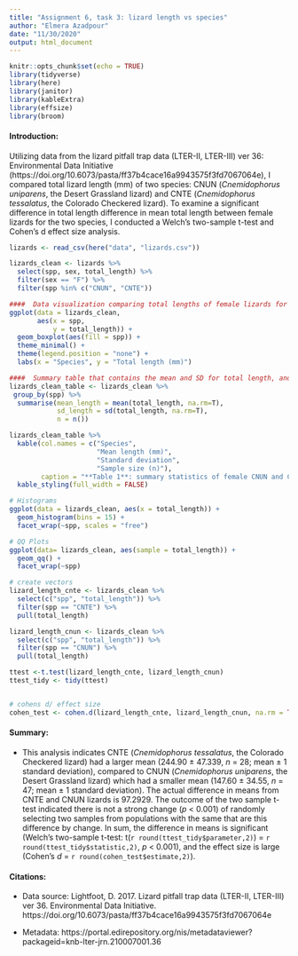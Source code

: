 ```yaml
---
title: "Assignment 6, task 3: lizard length vs species"
author: "Elmera Azadpour"
date: "11/30/2020"
output: html_document
---
```


```r
knitr::opts_chunk$set(echo = TRUE)
library(tidyverse)
library(here)
library(janitor)
library(kableExtra)
library(effsize)
library(broom)
```
#### Introduction:
Utilizing data from the lizard pitfall trap data (LTER-II, LTER-III) ver 36: Environmental Data Initiative (https://doi.org/10.6073/pasta/ff37b4cace16a9943575f3fd7067064e), I compared total lizard length (mm) of two species: CNUN (*Cnemidophorus uniparens*, the Desert Grassland lizard) and CNTE (*Cnemidophorus tessalatus*, the Colorado Checkered lizard). To examine a significant difference in total length difference in mean total length between female lizards for the two species, I conducted a Welch’s two-sample t-test and Cohen's d effect size analysis. 


```r
lizards <- read_csv(here("data", "lizards.csv"))
```


```r
lizards_clean <- lizards %>%
  select(spp, sex, total_length) %>% 
  filter(sex == "F") %>% 
  filter(spp %in% c("CNUN", "CNTE"))
```


```r
####  Data visualization comparing total lengths of female lizards for the two species: CNUN and CNTE
ggplot(data = lizards_clean,
       aes(x = spp, 
           y = total_length)) + 
  geom_boxplot(aes(fill = spp)) +
  theme_minimal() +
  theme(legend.position = "none") + 
  labs(x = "Species", y = "Total length (mm)")
```


```r
####  Summary table that contains the mean and SD for total length, and sample size, for each group (female CNUN and CNTE lizards)
lizards_clean_table <- lizards_clean %>% 
 group_by(spp) %>% 
  summarise(mean_length = mean(total_length, na.rm=T),
            sd_length = sd(total_length, na.rm=T),
            n = n())

lizards_clean_table %>%  
  kable(col.names = c("Species",
                      "Mean length (mm)",
                      "Standard deviation",
                      "Sample size (n)"), 
        caption = "**Table 1**: summary statistics of female CNUN and CNTE lizards") %>% 
  kable_styling(full_width = FALSE) 
```


```r
# Histograms
ggplot(data = lizards_clean, aes(x = total_length)) +
  geom_histogram(bins = 15) +
  facet_wrap(~spp, scales = "free")

# QQ Plots
ggplot(data= lizards_clean, aes(sample = total_length)) +
  geom_qq() +
  facet_wrap(~spp)
```


```r
# create vectors 
lizard_length_cnte <- lizards_clean %>% 
  select(c("spp", "total_length")) %>% 
  filter(spp == "CNTE") %>% 
  pull(total_length)

lizard_length_cnun <- lizards_clean %>% 
  select(c("spp", "total_length")) %>% 
  filter(spp == "CNUN") %>% 
  pull(total_length)

ttest <-t.test(lizard_length_cnte, lizard_length_cnun)
ttest_tidy <- tidy(ttest)


# cohens d/ effect size
cohen_test <- cohen.d(lizard_length_cnte, lizard_length_cnun, na.rm = TRUE)
```

#### Summary:
+ This analysis indicates CNTE (*Cnemidophorus tessalatus*, the Colorado Checkered lizard) had a larger mean (244.90 ± 47.339, *n* = 28; mean ± 1 standard deviation), compared to CNUN (*Cnemidophorus uniparens*, the Desert Grassland lizard) which had a smaller mean (147.60 ± 34.55, *n* = 47; mean ± 1 standard deviation). The actual difference in means from CNTE and CNUN lizards is 97.2929. The outcome of the two sample t-test indicated there is not a strong change (*p* < 0.001) of randomly selecting two samples from populations with the same that are this difference by change. In sum, the difference in means is significant (Welch’s two-sample t-test: t(`r round(ttest_tidy$parameter,2)`) = `r round(ttest_tidy$statistic,2)`, *p* < 0.001), and the effect size is large (Cohen's *d* = `r round(cohen_test$estimate,2)`).


#### Citations:
+ Data source: Lightfoot, D. 2017. Lizard pitfall trap data (LTER-II, LTER-III) ver 36. Environmental Data Initiative. https://doi.org/10.6073/pasta/ff37b4cace16a9943575f3fd7067064e 

+ Metadata: https://portal.edirepository.org/nis/metadataviewer?packageid=knb-lter-jrn.210007001.36
